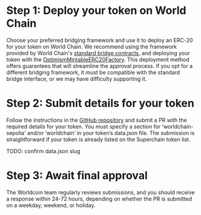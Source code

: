 # Step 1: Deploy your token on World Chain

Choose your preferred bridging framework and use it to deploy an ERC-20 for your token on World Chain.
We recommend using the framework provided by World Chain's [standard bridge contracts](https://github.com/ethereum-optimism/specs/blob/main/specs/protocol/bridges.md),
and deploying your token with the [OptimismMintableERC20Factory](/world-chain/developers/world-chain-contracts).
This deployment method offers guarantees that will streamline the approval process. If you opt for a different bridging framework,
it must be compatible with the standard bridge interface, or we may have difficulty supporting it.

# Step 2: Submit details for your token

Follow the instructions in the [GitHub repository](https://github.com/ethereum-optimism/ethereum-optimism.github.io) and submit a PR with the required details for your token.
You must specify a section for ‘worldchain-sepolia' and/or ‘worldchain’ in your token’s data.json file.
The submission is straightforward if your token is already listed on the Superchain token list.

TODO: confirm data.json slug

# Step 3: Await final approval

The Worldcoin team regularly reviews submissions, and you should receive a response within 24-72 hours, depending on whether the PR is submitted on a weekday, weekend, or holiday.